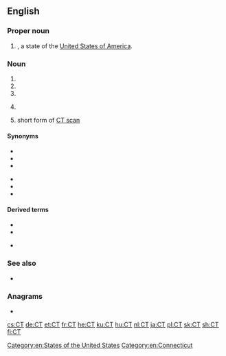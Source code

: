 {{also|Ct|cT|Ct.|ČT|c**t|c.t.}}
==English==

===Proper noun===
{{en-proper noun}}

# {{abbreviation of|Connecticut|lang=en|dot=}}, a state of the [[United States of America]].

===Noun===
{{en-noun|~}}

# {{initialism of|Central Time|lang=en}}
# {{initialism of|cocktease|lang=en}}
# {{initialism of|camel toe|lang=en}}
# {{lb|en|medicine}} {{initialism of|w:computed tomography|computed tomography|lang=en}}
# {{lb|en|medicine}} short form of [[CT scan]]

====Synonyms====
{{sense|computed tomography}}
* {{l|en|computed tomography}}
* {{l|en|computed axial tomography}}
* {{l|en|CAT}}
{{sense|CT scan}}
* {{l|en|CAT scan}}
* {{l|en|computed tomography scan}}
* {{l|en|computed axial tomography scan}}

====Derived terms====
{{sense|Central Time}}
* {{l|en|CDT}}
* {{l|en|CST}}
{{sense|computed tomography}}
* {{l|en|CT scan}}

===See also===
* {{projectlink|wikipedia|computed tomography}}

===Anagrams===
* {{l|en|TC}}

[[Category:en:States of the United States]]
[[Category:en:Connecticut]]

[[cs:CT]]
[[de:CT]]
[[et:CT]]
[[fr:CT]]
[[he:CT]]
[[ku:CT]]
[[hu:CT]]
[[nl:CT]]
[[ja:CT]]
[[pl:CT]]
[[sk:CT]]
[[sh:CT]]
[[fi:CT]]